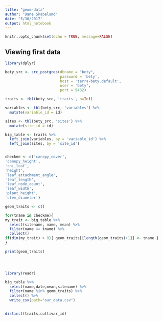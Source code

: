 ```yaml
---
title: "geom-data"
author: "Dane Skabelund"
date: "5/30/2017"
output: html_notebook
---
```


```r
knitr::opts_chunk$set(echo = TRUE, message=FALSE)
```

## Viewing first data

```r
library(dplyr)

bety_src <- src_postgres(dbname = "bety", 
                         password = 'bety', 
                         host = 'terra-bety.default', 
                         user = 'bety', 
                         port = 5432)

traits <- tbl(bety_src, 'traits', n=Inf)

variables <- tbl(bety_src, 'variables') %>%
  mutate(variable_id = id)

sites <- tbl(bety_src, 'sites') %>%
  mutate(site_id = id)

big_table <- traits %>%
  left_join(variables, by = 'variable_id') %>% 
  left_join(sites, by = 'site_id')


checkme <- c('canopy_cover',
'canopy_height',
'chi_leaf',
'height',
'leaf_attachment_angle',
'leaf_length',
'leaf_node_count',
'leaf_width',
'plant_height',
'stem_diameter')

geom_traits <- c()

for(tname in checkme){
my_trait <- big_table %>% 
  select(sitename, name, mean) %>% 
  filter(name == tname) %>% 
  collect()
if(dim(my_trait) > 0){ geom_traits[[length(geom_traits)+1]] <- tname }
}

print(geom_traits)




library(readr)

big_table %>% 
  select(name,date,mean,sitename) %>% 
  filter(name %in% geom_traits) %>% 
  collect() %>% 
  write_csv(path="our_data.csv")
  

```






```r
distinct(traits,cultivar_id)
```
